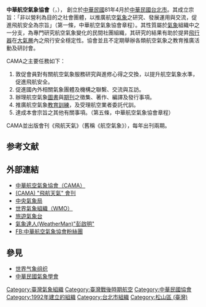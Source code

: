 {{Expand|time=2016-10-25T12:20:36+00:00}}
'''中華航空氣象協會'''（{{lang|en|CAMA}}，{{lang|en|'''C'''hinese '''A'''eronautical '''M'''eterological '''A'''ssociation}}）， 創立於[[中華民國|中華民國]]81年4月於[[中華民國|中華民國]][[台北市|台北市]]。其成立宗旨：「非以營利為目的之社會團體，以推廣航空[[氣象|氣象]]之研究、發展運用與交流，促進飛航安全為宗旨」（第一條，中華航空氣象協會章程）。其性質屬於[[氣象|氣象]]組織中之一分支，為專門研究航空氣象變化的民間社團組織，其研究的結果有助於提昇[[飛行器|飛行器]]在[[大氣層|大氣層]]內之飛行安全穩定性。協會並且不定期舉辦各類航空氣象之教育推廣活動及研討會。

CAMA之主要任務如下： 
#敦促會員對有關航空氣象服務研究與進修心得之交換，以提升航空氣象水準，促進飛航安全。 
#促進國內外相關氣象團體及機構之聯繫、交流與互訪。 
#辦理航空氣象[[圖書|圖書]]與[[期刊|期刊]]之徵集、著作、編譯及發行事項。 
#推廣航空氣象[[教育訓練|教育訓練]]，及受理航空業者委託代訓。 
#達成本會宗旨之其他有關事項。（第五條，中華航空氣象協會章程）

CAMA並出版會刊《飛航天氣》（舊稱《航空氣象》），每年出刊兩期。

==参考文献==
{{Reflist}}

==外部連結==
*[http://www.aeromet.org.tw/chinese/cindex.htm 中華航空氣象協會（CAMA）] {{Wayback|url=http://www.aeromet.org.tw/chinese/cindex.htm |date=20160304085458 }}
*[http://www.aeromet.org.tw/chinese/aeromet/index1.htm (CAMA) "飛航天氣" 會刊] {{Wayback|url=http://www.aeromet.org.tw/chinese/aeromet/index1.htm |date=20160304072728 }}
*[http://www.cwb.gov.tw/ 中央氣象局]{{Wayback|url=http://www.cwb.gov.tw/ |date=20181025071210 }}
*[https://web.archive.org/web/20060612180849/http://www.wmo.ch/index-en.html 世界氣象組織（WMO）]
*[https://web.archive.org/web/20070202215017/http://obs.travel-web.com.tw/ 旅遊氣象台]
*[http://blog.xuite.net/weather.peng/weatherrisk 氣象達人(WeatherMan)"彭啟明"] {{Wayback|url=http://blog.xuite.net/weather.peng/weatherrisk |date=20191101050748 }}
*[https://www.facebook.com/pages/%E4%B8%AD%E8%8F%AF%E8%88%AA%E7%A9%BA%E6%B0%A3%E8%B1%A1%E5%8D%94%E6%9C%83%E6%B4%BB%E5%8B%95%E7%B2%89%E7%B5%B2%E5%9C%98/125743854123102?fref=ts FB:中華航空氣象協會粉絲團]

==參見==
*[[世界气象组织|世界气象组织]]
*[[中華民國氣象學會|中華民國氣象學會]]

{{Metro-stub}}


[[Category:臺灣氣象組織|Category:臺灣氣象組織]]
[[Category:臺灣戰後時期航空|Category:臺灣戰後時期航空]]
[[Category:中華民國協會|Category:中華民國協會]]
[[Category:1992年建立的組織|Category:1992年建立的組織]]
[[Category:台北市組織|Category:台北市組織]]
[[Category:松山區_(臺灣)|Category:松山區 (臺灣)]]
